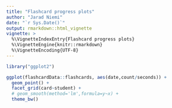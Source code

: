 ```yaml
---
title: "Flashcard progress plots"
author: "Jarad Niemi"
date: "`r Sys.Date()`"
output: rmarkdown::html_vignette
vignette: >
  %\VignetteIndexEntry{Flashcard progress plots}
  %\VignetteEngine{knitr::rmarkdown}
  %\VignetteEncoding{UTF-8}
---
```


```r
library("ggplot2")

ggplot(flashcardData::flashcards, aes(date,count/seconds)) + 
  geom_point() +
  facet_grid(card~student) + 
  # geom_smooth(method='lm',formula=y~x) + 
  theme_bw()
```

